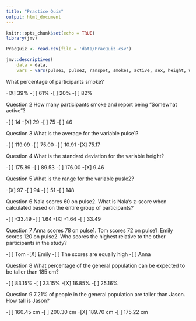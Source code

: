 ```yaml
---
title: "Practice Quiz"
output: html_document
---
```


```r
knitr::opts_chunk$set(echo = TRUE)
library(jmv)

PracQuiz <- read.csv(file = 'data/PracQuiz.csv')

jmv::descriptives(
    data = data,
    vars = vars(pulse1, pulse2, ranspot, smokes, active, sex, height, weight))
```

What percentage of participants smoke?

-[X]    39%
-[ ]    61%
-[ ]    20%
-[ ]    82%

Question 2
How many participants smoke and report being "Somewhat active"?

-[ ]    14
-[X]    29
-[ ]    75
-[ ]    46

Question 3
What is the average for the variable pulse1?

-[ ]    119.09
-[ ]    75.00
-[ ]    10.91
-[X]    75.17

Question 4
What is the standard deviation for the variable height?

-[ ]    175.89
-[ ]    89.53
-[ ]    176.00
-[X]    9.46

Question 5
What is the range for the variable pusle2?

-[X]    97
-[ ]    94
-[ ]    51
-[ ]    148

Question 6
Nala scores 60 on pulse2. What is Nala's z-score when calculated based on the entire group of participants?

-[ ]    -33.49
-[ ]    1.64
-[X]    -1.64
-[ ]    33.49

Question 7
Anna scores 78 on pulse1. Tom scores 72 on pulse1. Emily scores 120 on pulse2. Who scores the highest relative to the other participants in the study?

-[ ]    Tom
-[X]    Emily
-[ ]    The scores are equally high
-[ ]    Anna

Question 8
What percentage of the general population can be expected to be taller than 185 cm?

-[ ]    83.15%
-[ ]    33.15%
-[X]    16.85%
-[ ]    25.16%

Question 9
7.21% of people in the general population are taller than Jason. How tall is Jason?

-[ ]    160.45 cm
-[ ]    200.30 cm
-[X]    189.70 cm
-[ ]    175.22 cm